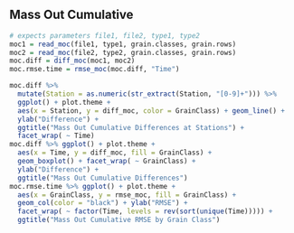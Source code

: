 
## Mass Out Cumulative

```r
# expects parameters file1, file2, type1, type2
moc1 = read_moc(file1, type1, grain.classes, grain.rows)
moc2 = read_moc(file2, type2, grain.classes, grain.rows)
moc.diff = diff_moc(moc1, moc2)
moc.rmse.time = rmse_moc(moc.diff, "Time")

moc.diff %>%
  mutate(Station = as.numeric(str_extract(Station, "[0-9]+"))) %>%
  ggplot() + plot.theme +
  aes(x = Station, y = diff_moc, color = GrainClass) + geom_line() +
  ylab("Difference") +
  ggtitle("Mass Out Cumulative Differences at Stations") +
  facet_wrap( ~ Time)
moc.diff %>% ggplot() + plot.theme +
  aes(x = Time, y = diff_moc, fill = GrainClass) +
  geom_boxplot() + facet_wrap( ~ GrainClass) +
  ylab("Difference") +
  ggtitle("Mass Out Cumulative Differences")
moc.rmse.time %>% ggplot() + plot.theme +
  aes(x = GrainClass, y = rmse_moc, fill = GrainClass) +
  geom_col(color = "black") + ylab("RMSE") +
  facet_wrap( ~ factor(Time, levels = rev(sort(unique(Time))))) + 
  ggtitle("Mass Out Cumulative RMSE by Grain Class")
```
